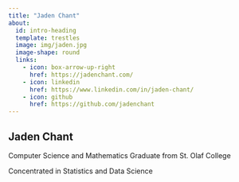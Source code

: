 ```yaml
---
title: "Jaden Chant"
about:
  id: intro-heading
  template: trestles
  image: img/jaden.jpg
  image-shape: round
  links:
    - icon: box-arrow-up-right
      href: https://jadenchant.com/
    - icon: linkedin
      href: https://www.linkedin.com/in/jaden-chant/
    - icon: github
      href: https://github.com/jadenchant
---
```


:::{#intro-heading}

## Jaden Chant

Computer Science and Mathematics Graduate from St. Olaf College

Concentrated in Statistics and Data Science

:::



